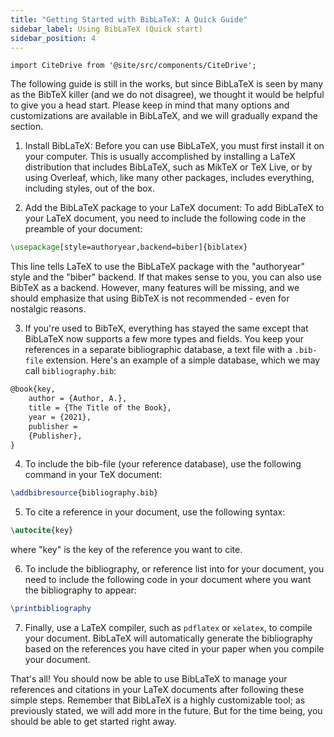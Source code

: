 ```yaml
---
title: "Getting Started with BibLaTeX: A Quick Guide"
sidebar_label: Using BibLaTeX (Quick start)
sidebar_position: 4
---
```


```mdx-code-block
import CiteDrive from '@site/src/components/CiteDrive';
```

The following guide is still in the works, but since BibLaTeX is seen by many as the BibTeX killer (and we do not disagree), we thought it would be helpful to give you a head start. Please keep in mind that many options and customizations are available in BibLaTeX, and we will gradually expand the section.

1.  Install BibLaTeX: Before you can use BibLaTeX, you must first install it on your computer. This is usually accomplished by installing a LaTeX distribution that includes BibLaTeX, such as MikTeX or TeX Live, or by using Overleaf, which, like many other packages, includes everything, including styles, out of the box. 
    
2.  Add the BibLaTeX package to your LaTeX document: To add BibLaTeX to your LaTeX document, you need to include the following code in the preamble of your document:
    

<CiteDrive />

```latex
\usepackage[style=authoryear,backend=biber]{biblatex}
```

This line tells LaTeX to use the BibLaTeX package with the "authoryear" style and the "biber" backend. If that makes sense to you, you can also use BibTeX as a backend. However, many features will be missing, and we should emphasize that using BibTeX is not recommended - even for nostalgic reasons. 

3. If you're used to BibTeX, everything has stayed the same except that BibLaTeX now supports a few more types and fields. You keep your references in a separate bibliographic database, a text file with a `.bib-file` extension. Here's an example of a simple database, which we may call `bibliography.bib`: 

```latex
@book{key,   
	author = {Author, A.},   
	title = {The Title of the Book},   
	year = {2021},   
	publisher = 
	{Publisher}, 
}
```


4.  To include the bib-file (your reference database), use the following command in your TeX document: 

```latex
\addbibresource{bibliography.bib}
```


5.  To cite a reference in your document, use the following syntax:

```latex
\autocite{key}
```

where "key" is the key of the reference you want to cite.

6.  To include the bibliography, or reference list into for your document, you need to include the following code in your document where you want the bibliography to appear:


```latex
\printbibliography
```

7.  Finally, use a LaTeX compiler, such as `pdflatex` or `xelatex`, to compile your document. BibLaTeX will automatically generate the bibliography based on the references you have cited in your paper when you compile your document.

That's all! You should now be able to use BibLaTeX to manage your references and citations in your LaTeX documents after following these simple steps. Remember that BibLaTeX is a highly customizable tool; as previously stated, we will add more in the future. But for the time being, you should be able to get started right away.